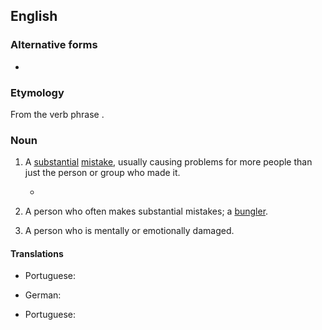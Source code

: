 {{also|screw-up|screw up}}
==English==

===Alternative forms===
* {{l|en|screw-up}}

===Etymology===
From the verb phrase {{m|en|screw up}}.

===Noun===
{{en-noun}}

# {{lb|en|colloquial}} A [[substantial]] [[mistake]], usually causing problems for more people than just the person or group who made it.
#* {{quote-book
|year=1977
|author=John Osborne
|title=White House watch: the Ford years‎
|page=147
|passage=The Ford administration emerged in better shape than it deserved from the fantastic '''screw-up''' that preceded the release of the Rockefeller...}}
# {{lb|en|colloquial}} A person who often makes substantial mistakes; a [[bungler]].
# {{lb|en|colloquial}} A person who is mentally or emotionally damaged.

====Translations====
{{trans-top|substantial mistake}}
* Portuguese: {{t+|pt|vacilo|m}}
{{trans-mid}}
{{trans-bottom}}

{{trans-top|person who often makes substantial mistakes}}
* German: {{t+|de|Versager|m}}
{{trans-mid}}
* Portuguese: {{t+|pt|vacilão|m}}
{{trans-bottom}}